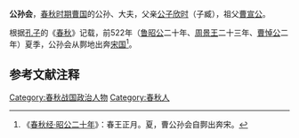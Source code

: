 {{模板:Infobox 先秦人物
|名称= 公孙会
|姓=[[姬姓|姬]]
|氏=
|名=会
|字=
|别名=
|别字=
|谥号=
|时代=春秋
|国家=[[曹國_(諸侯國)|曹]] 
|身份=曹国公孙
|出生=
|逝世=
|父=[[公子欣时|公子欣时]]
}}
'''公孙会'''，[[春秋时期|春秋时期]][[曹國_(諸侯國)|曹国]]的公孙、大夫，父亲[[公子欣时|公子欣时]]（子臧），祖父[[曹宣公|曹宣公]]。

根据[[孔子|孔子]]的《[[春秋|春秋]]》记载，前522年（[[鲁昭公|鲁昭公]]二十年、[[周景王|周景王]]二十三年、[[曹悼公|曹悼公]]二年）夏季，公孙会从鄸地出奔[[宋国|宋国]]<ref>《[[春秋经|春秋经·昭公二十年]]》：春王正月。夏，曹公孙会自鄸出奔宋。</ref>。

==参考文献注释==
{{Reflist}}
[[Category:春秋战国政治人物|Category:春秋战国政治人物]]
[[Category:春秋人|Category:春秋人]]